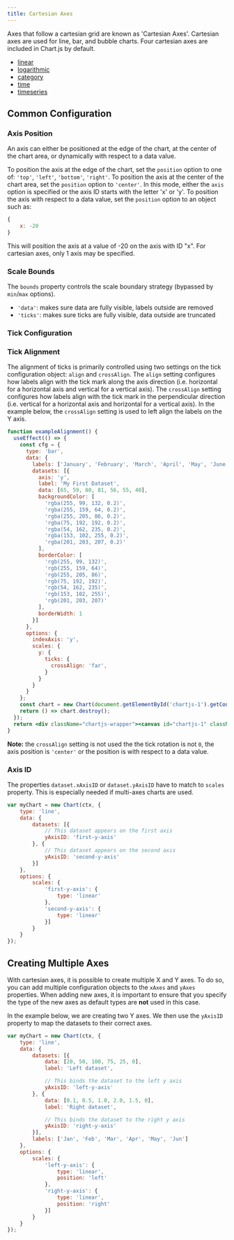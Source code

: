 ```yaml
---
title: Cartesian Axes
---
```




Axes that follow a cartesian grid are known as 'Cartesian Axes'. Cartesian axes are used for line, bar, and bubble charts. Four cartesian axes are included in Chart.js by default.

* [linear](./linear)
* [logarithmic](./logarithmic)
* [category](./category)
* [time](./time)
* [timeseries](./timeseries)

## Common Configuration

<CommonCartesian />

<CommonAll />

### Axis Position

An axis can either be positioned at the edge of the chart, at the center of the chart area, or dynamically with respect to a data value.

To position the axis at the edge of the chart, set the `position` option to one of: `'top'`, `'left'`, `'bottom'`, `'right'`.
To position the axis at the center of the chart area, set the `position` option to `'center'`. In this mode, either the `axis` option is specified or the axis ID starts with the letter 'x' or 'y'.
To position the axis with respect to a data value, set the `position` option to an object such as:

```javascript
{
    x: -20
}
```

This will position the axis at a value of -20 on the axis with ID "x". For cartesian axes, only 1 axis may be specified.

### Scale Bounds

The `bounds` property controls the scale boundary strategy (bypassed by `min`/`max` options).

* `'data'`: makes sure data are fully visible, labels outside are removed
* `'ticks'`: makes sure ticks are fully visible, data outside are truncated

### Tick Configuration

<CommonTicks />
<CommonTicksAll />

### Tick Alignment

The alignment of ticks is primarily controlled using two settings on the tick configuration object: `align` and `crossAlign`. The `align` setting configures how labels align with the tick mark along the axis direction (i.e. horizontal for a horizontal axis and vertical for a vertical axis). The `crossAlign` setting configures how labels align with the tick mark in the perpendicular direction (i.e. vertical for a horizontal axis and horizontal for a vertical axis). In the example below, the `crossAlign` setting is used to left align the labels on the Y axis.

```jsx live
function exampleAlignment() {
  useEffect(() => {
    const cfg = {
      type: 'bar',
      data: {
        labels: ['January', 'February', 'March', 'April', 'May', 'June', 'July'],
        datasets: [{
          axis: 'y',
          label: 'My First Dataset',
          data: [65, 59, 80, 81, 56, 55, 40],
          backgroundColor: [
            'rgba(255, 99, 132, 0.2)',
            'rgba(255, 159, 64, 0.2)',
            'rgba(255, 205, 86, 0.2)',
            'rgba(75, 192, 192, 0.2)',
            'rgba(54, 162, 235, 0.2)',
            'rgba(153, 102, 255, 0.2)',
            'rgba(201, 203, 207, 0.2)'
          ],
          borderColor: [
            'rgb(255, 99, 132)',
            'rgb(255, 159, 64)',
            'rgb(255, 205, 86)',
            'rgb(75, 192, 192)',
            'rgb(54, 162, 235)',
            'rgb(153, 102, 255)',
            'rgb(201, 203, 207)'
          ],
          borderWidth: 1
        }]
      },
      options: {
        indexAxis: 'y',
        scales: {
          y: {
            ticks: {
              crossAlign: 'far',
            }
          }
        }
      }
    };
    const chart = new Chart(document.getElementById('chartjs-1').getContext('2d'), cfg);
    return () => chart.destroy();
  });
  return <div className="chartjs-wrapper"><canvas id="chartjs-1" className="chartjs"></canvas></div>;
}
```

**Note:** the `crossAlign` setting is not used the the tick rotation is not `0`, the axis position is `'center'` or the position is with respect to a data value.

### Axis ID

The properties `dataset.xAxisID` or `dataset.yAxisID` have to match to `scales` property. This is especially needed if multi-axes charts are used.

```javascript
var myChart = new Chart(ctx, {
    type: 'line',
    data: {
        datasets: [{
            // This dataset appears on the first axis
            yAxisID: 'first-y-axis'
        }, {
            // This dataset appears on the second axis
            yAxisID: 'second-y-axis'
        }]
    },
    options: {
        scales: {
            'first-y-axis': {
                type: 'linear'
            },
            'second-y-axis': {
                type: 'linear'
            }]
        }
    }
});
```

## Creating Multiple Axes

With cartesian axes, it is possible to create multiple X and Y axes. To do so, you can add multiple configuration objects to the `xAxes` and `yAxes` properties. When adding new axes, it is important to ensure that you specify the type of the new axes as default types are **not** used in this case.

In the example below, we are creating two Y axes. We then use the `yAxisID` property to map the datasets to their correct axes.

```javascript
var myChart = new Chart(ctx, {
    type: 'line',
    data: {
        datasets: [{
            data: [20, 50, 100, 75, 25, 0],
            label: 'Left dataset',

            // This binds the dataset to the left y axis
            yAxisID: 'left-y-axis'
        }, {
            data: [0.1, 0.5, 1.0, 2.0, 1.5, 0],
            label: 'Right dataset',

            // This binds the dataset to the right y axis
            yAxisID: 'right-y-axis'
        }],
        labels: ['Jan', 'Feb', 'Mar', 'Apr', 'May', 'Jun']
    },
    options: {
        scales: {
            'left-y-axis': {
                type: 'linear',
                position: 'left'
            },
            'right-y-axis': {
                type: 'linear',
                position: 'right'
            }]
        }
    }
});
```
